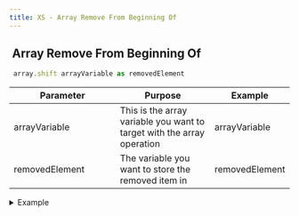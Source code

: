 ```yaml
---
title: XS - Array Remove From Beginning Of
---
```


## <img src="../assets/docuBadge (10).png" alt="" data-size="line"> **Array Remove From Beginning Of** <a href="#xs-arrayunshift" id="xs-arrayunshift"></a>

```javascript
 array.shift arrayVariable as removedElement
```

<table><thead><tr><th width="175">Parameter</th><th>Purpose</th><th>Example</th></tr></thead><tbody><tr><td>arrayVariable</td><td>This is the array variable you want to target with the array operation</td><td>arrayVariable</td></tr><tr><td>removedElement</td><td>The variable you want to store the removed item in</td><td>removedElement</td></tr></tbody></table>

<details>

<summary>Example</summary>

```javascript
 array.shift arrayVariable as removedElement
```

![](<../assets/CleanShot 2025-03-05 at 18.05.52.png>)

</details>
